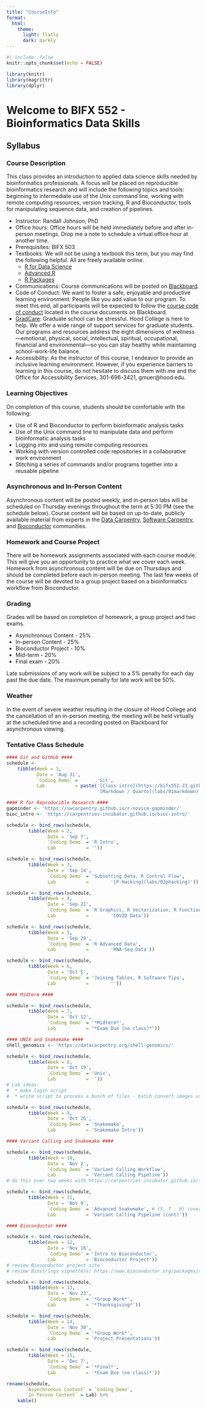 ```yaml
---
title: "CourseInfo"
format: 
  html:
    theme: 
      light: flatly
      dark: darkly
---
```


```r
#| include: false
knitr::opts_chunk$set(echo = FALSE)

library(knitr)
library(magrittr)
library(dplyr)
```

# Welcome to BIFX 552 - Bioinformatics Data Skills

## Syllabus

### Course Description

This class provides an introduction to applied data science skills needed by bioinformatics professionals. A focus will be placed on reproducible bioinformatics research and will include the following topics and tools: beginning to intermediate use of the Unix command line, working with remote computing resources, version tracking, R and Bioconductor, tools for manipulating sequence data, and creation of pipelines.

-   Instructor: Randall Johnson, PhD
-   Office hours: Office hours will be held immediately before and after in-person meetings. Drop me a note to schedule a virtual office hour at another time.
-   Prerequisites: BIFX 503
-   Textbooks: We will not be using a textbook this term, but you may find the following helpful. All are freely available online.
    -   [R for Data Science](https://r4ds.had.co.nz/)
    -   [Advanced R](https://adv-r.hadley.nz/)
    -   [R Packages](https://r-pkgs.org/)
-   Communications: Course communications will be posted on [Blackboard](https://hood.blackboard.com).
-   Code of Conduct: We want to foster a safe, enjoyable and productive learning environment. People like you add value to our program. To meet this end, all participants will be expected to follow the [course code of conduct](code_of_conduct.html) located in the course documents on Blackboard.
-   [GradCare](https://www.hood.edu/hood-community/hood-college-health-wellness/gradcare): Graduate school can be stressful. Hood College is here to help. We offer a wide range of support services for graduate students. Our programs and resources address the eight dimensions of wellness—emotional, physical, social, intellectual, spiritual, occupational, financial and environmental—so you can stay healthy while maintaining school-work-life balance.
-   Accessibility: As the instructor of this course, I endeavor to provide an inclusive learning environment. However, if you experience barriers to learning in this course, do not hesitate to discuss them with me and the Office for Accessibility Services, 301-696-3421, gmuer\@hood.edu.

### Learning Objectives

On completion of this course, students should be comfortable with the following:

-   Use of R and Bioconductor to perform bioinformatic analysis tasks
-   Use of the Unix command line to manipulate data and perform bioinformatic analysis tasks
-   Logging into and using remote computing resources
-   Working with version controlled code repositories in a collaborative work environment
-   Stitching a series of commands and/or programs together into a reusable pipeline

### Asynchronous and In-Person Content

Asynchronous content will be posted weekly, and in-person labs will be scheduled on Thursday evenings throughout the term at 5:30 PM (see the schedule below). Course content will be based on up-to-date, publicly available material from experts in the [Data Carpentry](https://datacarpentry.org/), [Software Carpentry](https://software-carpentry.org/), and [Bioconductor](https://bioc2023.bioconductor.org/) communities.

### Homework and Course Project

There will be homework assignments associated with each course module. This will give you an opportunity to practice what we cover each week. Homework from asynchronous content will be due on Thursdays and should be completed before each in-person meeting. The last few weeks of the course will be devoted to a group project based on a bioinformatics workflow from Bioconductor.

### Grading

Grades will be based on completion of homework, a group project and two exams.

-   Asynchronous Content - 25%
-   In-person Content - 25%
-   Bioconductor Project - 10%
-   Mid-term - 20%
-   Final exam - 20%

Late submissions of any work will be subject to a 5% penalty for each day past the due date. The maximum penalty for late work will be 50%.

### Weather

In the event of severe weather resulting in the closure of Hood College and the cancellation of an in-person meeting, the meeting will be held virtually at the scheduled time and a recording posted on Blackboard for asynchronous viewing.

### Tentative Class Schedule

```r
#### Git and GitHub ####
schedule <- 
    tibble(Week = 1,
           Date = 'Aug 31', 
           `Coding Demo` =       'Git',
           Lab           = paste('[Class intro](https://bifx552-23.github.io/CourseInfo/),',
                                 '[Markdown / Quarto](labs/01markdown)'))

#### R for Reproducible Research ####
gapminder <- 'https://swcarpentry.github.io/r-novice-gapminder/'
bioc_intro <- 'https://carpentries-incubator.github.io/bioc-intro/'

schedule <- bind_rows(schedule,
        tibble(Week = 2,
               Date = 'Sep 7', 
               `Coding Demo` = 'R Intro',
               Lab           = ''))

schedule <- bind_rows(schedule,
        tibble(Week = 3,
               Date = 'Sep 14', 
               `Coding Demo` = 'Subsetting Data, R Control Flow',
               Lab           =        '[P-Hacking](labs/02phacking)'))

schedule <- bind_rows(schedule,
        tibble(Week = 4,
               Date = 'Sep 21', 
               `Coding Demo` = 'R Graphics, R Vectorization, R Functions',
               Lab           =        'COVID Data'))

schedule <- bind_rows(schedule,
        tibble(Week = 5,
               Date = 'Sep 28', 
               `Coding Demo` = 'R Advanced Data',
               Lab           =        'RNA-Seq Data'))

schedule <- bind_rows(schedule,
        tibble(Week = 6,
               Date = 'Oct 5', 
               `Coding Demo` = 'Joining Tables, R Software Tips',
               Lab           =        ''))

#### Midterm ####

schedule <- bind_rows(schedule,
        tibble(Week = 7,
               Date = 'Oct 12', 
               `Coding Demo` = '*Midterm*',
               Lab           = "*Exam Due (no class)*"))

#### UNIX and Snakemake ####
shell_genomics <- 'https://datacarpentry.org/shell-genomics/'

schedule <- bind_rows(schedule,
        tibble(Week = 8,
               Date = 'Oct 19', 
               `Coding Demo` = 'Unix',
               Lab           = ''))
# Lab ideas:
#  * make login script
#  * write script to process a bunch of files - batch convert images using imageMagick?

schedule <- bind_rows(schedule,
        tibble(Week = 9,
               Date = 'Oct 26', 
               `Coding Demo` = 'Snakemake',
               Lab           = 'Snakemake Intro'))

#### Variant Calling and Snakemake ####

schedule <- bind_rows(schedule,
        tibble(Week = 10,
               Date = 'Nov 2', 
               `Coding Demo` = 'Variant Calling Workflow',
               Lab           = 'Variant Calling Pipeline'))
# do this over two weeks with https://carpentries-incubator.github.io/snakemake-novice-bioinformatics/05-expansion/index.html in-between, perhaps cover some of https://carpentries-incubator.github.io/snakemake-novice-bioinformatics/06-awkward_programs/index.html between parts 1 and 2 as well.

schedule <- bind_rows(schedule,
        tibble(Week = 11,
               Date = 'Nov 9', 
               `Coding Demo` = 'Advanced Snakemake', # (5, 7 - 9) cover 6 in lab?
               Lab           = 'Variant Calling Pipeline (cont)'))

#### Bioconductor ####

schedule <- bind_rows(schedule,
        tibble(Week = 12,
               Date = 'Nov 16', 
               `Coding Demo` = 'Intro to Bioconductor',
               Lab           = 'Bioconductor Project'))
# review Bioconductor project site
# review Biostrings vignette(s) https://www.bioconductor.org/packages/release/bioc/html/Biostrings.html

schedule <- bind_rows(schedule,
        tibble(Week = 13,
               Date = 'Nov 23', 
               `Coding Demo` = '*Group Work*',
               Lab           = '*Thanksgiving*'))

schedule <- bind_rows(schedule,
        tibble(Week = 14,
               Date = 'Nov 30', 
               `Coding Demo` = '*Group Work*',
               Lab           = 'Project Presentations'))

schedule <- bind_rows(schedule,
        tibble(Week = 15,
               Date = 'Dec 7',
               `Coding Demo` = '*Final*',
               Lab           = '*Exam Due (no class)*'))

rename(schedule,
       `Asynchronous Content` = `Coding Demo`,
       `In Person Content` = Lab) %>%
    kable()
```
